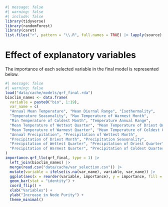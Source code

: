 ```r
#| message: false
#| warning: false
#| include: false
library(tidyverse)
library(randomForest)
library(caret)
list.files("r", pattern = "\\.R", full.names = TRUE) |> lapply(source)
```

# Effect of explanatory variables {.unnumbered}

The importance of each selected variable in the final model is represented below.

```r
#| message: false
#| warning: false
load("data/cache/models/qrf_final.rda")
bioclim_names <- data.frame(
  variable = paste0("bio", 1:19),
  var_name = c(
  "Annual Mean Temperature", "Mean Diurnal Range", "Isothermality", 
  "Temperature Seasonality", "Max Temperature of Warmest Month", 
  "Min Temperature of Coldest Month", "Temperature Annual Range", 
  "Mean Temperature of Wettest Quarter", "Mean Temperature of Driest Quarter", 
  "Mean Temperature of Warmest Quarter", "Mean Temperature of Coldest Quarter", 
  "Annual Precipitation", "Precipitation of Wettest Month", 
  "Precipitation of Driest Month", "Precipitation Seasonality", 
  "Precipitation of Wettest Quarter", "Precipitation of Driest Quarter", 
  "Precipitation of Warmest Quarter", "Precipitation of Coldest Quarter")
)
importance.qrf_llo(qrf_final, type = 1) |>
  left_join(bioclim_names) |> 
  merge(read.csv("data/cache/var_selection.csv")) |>
  mutate(variable = ifelse(is.na(var_name), variable, var_name)) |>
  ggplot(aes(x = reorder(variable, importance), y = importance, fill = group)) +
  geom_bar(stat = "identity") +
  coord_flip() +
  xlab("Variables") +
  ylab("Increase in Node Purity") +
  theme_minimal()
```
